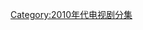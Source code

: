 {{CategoryTOC}}
{{Portal|电视}}
{{Year by category
|m=2
|c=0
|d=1
|y=2
|cat=電視劇分集
|sortkey=Episodes
|parent=各年電視劇分集
|subcat=2012年電視劇集
}}

[[Category:2010年代电视剧分集|Category:2010年代电视剧分集]]